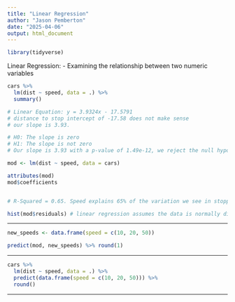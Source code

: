 ```yaml
---
title: "Linear Regression"
author: "Jason Pemberton"
date: "2025-04-06"
output: html_document
---
```


```r
library(tidyverse)
```


Linear Regression:
- Examining the relationship between two numeric variables
```r
cars %>% 
  lm(dist ~ speed, data = .) %>% 
  summary()

# Linear Equation: y = 3.9324x - 17.5791
# distance to stop intercept of -17.58 does not make sense
# our slope is 3.93.

# H0: The slope is zero
# H1: The slope is not zero
# Our slope is 3.93 with a p-value of 1.49e-12, we reject the null hypothesis

mod <- lm(dist ~ speed, data = cars)

attributes(mod)
mod$coefficients


# R-Squared = 0.65. Speed explains 65% of the variation we see in stopping distance.

hist(mod$residuals) # linear regression assumes the data is normally distributed and teh residuals are evenly distributed around zero
```

---

```r
new_speeds <- data.frame(speed = c(10, 20, 50))

predict(mod, new_speeds) %>% round(1)
```

---

```r

cars %>% 
  lm(dist ~ speed, data = .) %>% 
  predict(data.frame(speed = c(10, 20, 50))) %>% 
  round()
```

---

```r

```

